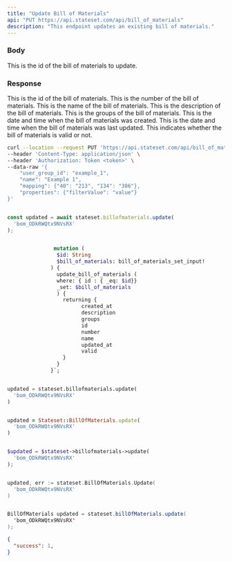 ```yaml
---
title: "Update Bill of Materials"
api: "PUT https://api.stateset.com/api/bill_of_materials"
description: "This endpoint updates an existing bill of materials."
---
```


### Body

<ParamField body="id" type="string">
  This is the id of the bill of materials to update.
</ParamField>

### Response

<ResponseField name="id" type="string">
  This is the id of the bill of materials.
</ResponseField>

<ResponseField name="number" type="string">
  This is the number of the bill of materials.
</ResponseField>

<ResponseField name="name" type="string">
  This is the name of the bill of materials.
</ResponseField>

<ResponseField name="description" type="string">
  This is the description of the bill of materials.
</ResponseField>

<ResponseField name="groups" type="string">
  This is the groups of the bill of materials.
</ResponseField>

<ResponseField name="created_at" type="string">
  This is the date and time when the bill of materials was created.
</ResponseField>

<ResponseField name="updated_at" type="string">
  This is the date and time when the bill of materials was last updated.
</ResponseField>

<ResponseField name="valid" type="boolean">
  This indicates whether the bill of materials is valid or not.
</ResponseField>

<RequestExample>

```bash cURL
curl --location --request PUT 'https://api.stateset.com/api/bill_of_materials' \
--header 'Content-Type: application/json' \
--header 'Authorization: Token <token>' \
--data-raw '{
    "user_group_id": "example_1",
    "name": "Example 1",
    "mapping": {"40": "213", "134": "386"},
    "properties": {"filterValue": "value"}
}'
```

```javascript Node.js

const updated = await stateset.billofmaterials.update(
  'bom_ODkRWQtx9NVsRX'
);

```

```graphQL GraphQL

               mutation (
                $id: String
                $bill_of_materials: bill_of_materials_set_input!
              ) {
                update_bill_of_materials (
                where: { id : { _eq: $id}}
                _set: $bill_of_materials
                ) {
                  returning {
                        created_at
                        description
                        groups
                        id
                        number
                        name
                        updated_at
                        valid
                  }
                }
              }`;
```


```python Python

updated = stateset.billofmaterials.update(
  'bom_ODkRWQtx9NVsRX'
)

```

```ruby Ruby

updated = Stateset::BillOfMaterials.update(
  'bom_ODkRWQtx9NVsRX'
)

```

```php PHP

$updated = $stateset->billofmaterials->update(
  'bom_ODkRWQtx9NVsRX'
);

```

```go Go

updated, err := stateset.BillOfMaterials.Update(
  'bom_ODkRWQtx9NVsRX'
)

```

```java Java

BillOfMaterials updated = stateset.billOfMaterials.update(
  'bom_ODkRWQtx9NVsRX'
);

```

</RequestExample>

<ResponseExample>

```json Response
{
  "success": 1,
}
```

</ResponseExample>
